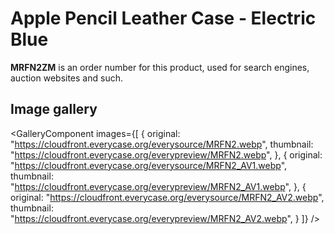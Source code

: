 
# Apple Pencil Leather Case - Electric Blue

<Callout type='info' emoji='👉🏻'>**MRFN2ZM** is an order number for this product, used for search engines, auction websites and such.</Callout>

## Image gallery

<GalleryComponent
    images={[
      {
        original: "https://cloudfront.everycase.org/everysource/MRFN2.webp",
        thumbnail: "https://cloudfront.everycase.org/everypreview/MRFN2.webp",
      },
      {
        original: "https://cloudfront.everycase.org/everysource/MRFN2_AV1.webp",
        thumbnail: "https://cloudfront.everycase.org/everypreview/MRFN2_AV1.webp",
      },
      {
        original: "https://cloudfront.everycase.org/everysource/MRFN2_AV2.webp",
        thumbnail: "https://cloudfront.everycase.org/everypreview/MRFN2_AV2.webp",
      }
    ]}
  />
